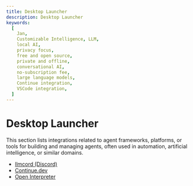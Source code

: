 ```yaml
---
title: Desktop Launcher
description: Desktop Launcher
keywords:
  [
    Jan,
    Customizable Intelligence, LLM,
    local AI,
    privacy focus,
    free and open source,
    private and offline,
    conversational AI,
    no-subscription fee,
    large language models,
    Continue integration,
    VSCode integration,
  ]
---
```



# Desktop Launcher
This section lists integrations related to agent frameworks, platforms, or tools for building and managing agents, often used in automation, artificial intelligence, or similar domains.
- [llmcord (Discord)](/integrations/llmcord)
- [Continue.dev](/integrations/continue-dev)
- [Open Interpreter](/integrations/interpreter)
